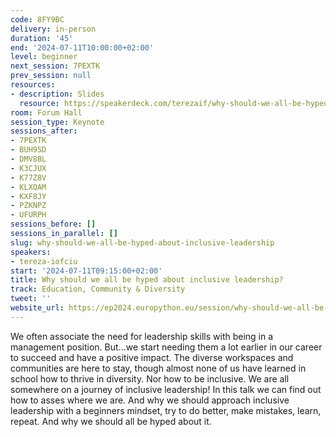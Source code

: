 ```yaml
---
code: 8FY9BC
delivery: in-person
duration: '45'
end: '2024-07-11T10:00:00+02:00'
level: beginner
next_session: 7PEXTK
prev_session: null
resources:
- description: Slides
  resource: https://speakerdeck.com/terezaif/why-should-we-all-be-hyped-about-inclusive-leadership
room: Forum Hall
session_type: Keynote
sessions_after:
- 7PEXTK
- BUH9SD
- DMV8BL
- K3CJUX
- K77Z8V
- KLXQAM
- KXF8JY
- PZKNPZ
- UFURPH
sessions_before: []
sessions_in_parallel: []
slug: why-should-we-all-be-hyped-about-inclusive-leadership
speakers:
- tereza-iofciu
start: '2024-07-11T09:15:00+02:00'
title: Why should we all be hyped about inclusive leadership?
track: Education, Community & Diversity
tweet: ''
website_url: https://ep2024.europython.eu/session/why-should-we-all-be-hyped-about-inclusive-leadership
---
```


We often associate the need for leadership skills with being in a management position. But...we start needing them a lot earlier in our career to succeed and have a positive impact. The diverse workspaces and communities are here to stay, though almost none of us have learned in school how to thrive in diversity. Nor how to be inclusive. We are all somewhere on a journey of inclusive leadership! In this talk we can find out how to asses where we are. And why we should approach inclusive leadership with a beginners mindset, try to do better, make mistakes, learn, repeat. And why we should all be hyped about it.
